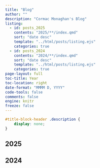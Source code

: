 ```yaml
---
title: "Blog"
author: ""
description: "Cormac Monaghan's Blog"
listing:
  - id: posts_2025
    contents: "2025/**/index.qmd"
    sort: "date desc"
    template: "../html/posts/listing.ejs"
    categories: true
  - id: posts_2024
    contents: "2024/**/index.qmd"
    sort: "date desc"
    template: "../html/posts/listing.ejs"
    categories: true
page-layout: full
toc-title: Year
toc-location: right
date-format: "MMMM D, YYYY"
code-tools: false
comments: false
engine: knitr
freeze: false
---
```


```css
#title-block-header .description {
    display: none;
}
```

## 2025

:::{#posts_2025}
:::

## 2024

:::{#posts_2024}
:::
